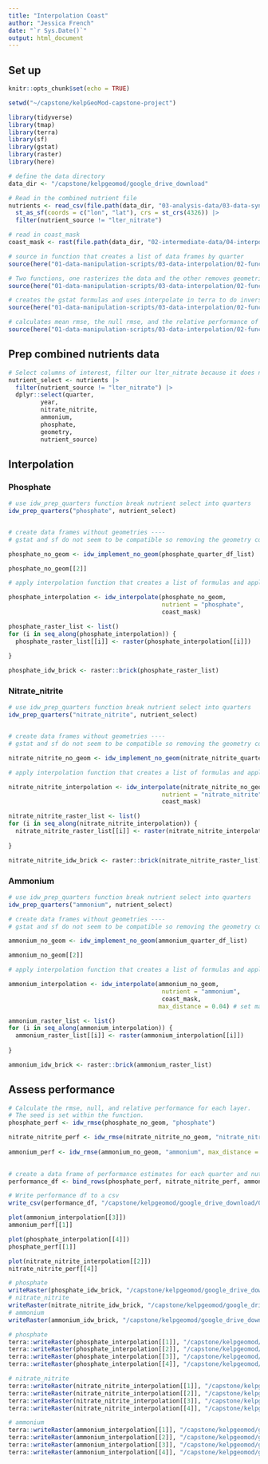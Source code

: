 ```yaml
---
title: "Interpolation Coast"
author: "Jessica French"
date: "`r Sys.Date()`"
output: html_document
---
```


## Set up

```r
knitr::opts_chunk$set(echo = TRUE)

setwd("~/capstone/kelpGeoMod-capstone-project")
```

```r
library(tidyverse)
library(tmap)
library(terra)
library(sf)
library(gstat)
library(raster)
library(here)
```

```r
# define the data directory
data_dir <- "/capstone/kelpgeomod/google_drive_download"
```

```r
# Read in the combined nutrient file
nutrients <- read_csv(file.path(data_dir, "03-analysis-data/03-data-synthesization-analysis/observed-nutrients-synthesized.csv"))|> 
  st_as_sf(coords = c("lon", "lat"), crs = st_crs(4326)) |> 
  filter(nutrient_source != "lter_nitrate")

# read in coast_mask
coast_mask <- rast(file.path(data_dir, "02-intermediate-data/04-interpolation-shapes-intermediate/coast-sbchannel.tif"))

```

```r
# source in function that creates a list of data frames by quarter
source(here("01-data-manipulation-scripts/03-data-interpolation/02-functions/02-prep.R"))

# Two functions, one rasterizes the data and the other removes geometries
source(here("01-data-manipulation-scripts/03-data-interpolation/02-functions/03-implement.R"))

# creates the gstat formulas and uses interpolate in terra to do inverse distance weighting. 
source(here("01-data-manipulation-scripts/03-data-interpolation/02-functions/04-interpolate.R"))

# calculates mean rmse, the null rmse, and the relative performance of each quarter
source(here("01-data-manipulation-scripts/03-data-interpolation/02-functions/05-rmse.R"))
```

## Prep combined nutrients data

```r
# Select columns of interest, filter our lter_nitrate because it does not have any of the variables we are interpolating at this stage. 
nutrient_select <- nutrients |> 
  filter(nutrient_source != "lter_nitrate") |> 
  dplyr::select(quarter, 
         year, 
         nitrate_nitrite, 
         ammonium, 
         phosphate, 
         geometry, 
         nutrient_source) 

```


## Interpolation

### Phosphate

```r
# use idw_prep_quarters function break nutrient select into quarters
idw_prep_quarters("phosphate", nutrient_select)


# create data frames without geometries ----
# gstat and sf do not seem to be compatible so removing the geometry column was necessary. x and y columns are created in the prep function. 

phosphate_no_geom <- idw_implement_no_geom(phosphate_quarter_df_list)

phosphate_no_geom[[2]]

```

```r
# apply interpolation function that creates a list of formulas and applies the interpolation terra function. 

phosphate_interpolation <- idw_interpolate(phosphate_no_geom, 
                                           nutrient = "phosphate",
                                           coast_mask)

phosphate_raster_list <- list()
for (i in seq_along(phosphate_interpolation)) {
  phosphate_raster_list[[i]] <- raster(phosphate_interpolation[[i]])
  
}

phosphate_idw_brick <- raster::brick(phosphate_raster_list)

```

### Nitrate_nitrite

```r
# use idw_prep_quarters function break nutrient select into quarters
idw_prep_quarters("nitrate_nitrite", nutrient_select)


# create data frames without geometries ----
# gstat and sf do not seem to be compatible so removing the geometry column was necessary. x and y columns are created in the prep function. 

nitrate_nitrite_no_geom <- idw_implement_no_geom(nitrate_nitrite_quarter_df_list)

```

```r
# apply interpolation function that creates a list of formulas and applies the interpolation terra function. 

nitrate_nitrite_interpolation <- idw_interpolate(nitrate_nitrite_no_geom, 
                                           nutrient = "nitrate_nitrite",
                                           coast_mask)

nitrate_nitrite_raster_list <- list()
for (i in seq_along(nitrate_nitrite_interpolation)) {
  nitrate_nitrite_raster_list[[i]] <- raster(nitrate_nitrite_interpolation[[i]])
  
}

nitrate_nitrite_idw_brick <- raster::brick(nitrate_nitrite_raster_list)

```


### Ammonium

```r
# use idw_prep_quarters function break nutrient select into quarters
idw_prep_quarters("ammonium", nutrient_select)

# create data frames without geometries ----
# gstat and sf do not seem to be compatible so removing the geometry column was necessary. x and y columns are created in the prep function. 

ammonium_no_geom <- idw_implement_no_geom(ammonium_quarter_df_list)

ammonium_no_geom[[2]]

```

```r
# apply interpolation function that creates a list of formulas and applies the interpolation terra function. 

ammonium_interpolation <- idw_interpolate(ammonium_no_geom, 
                                           nutrient = "ammonium",
                                           coast_mask, 
                                          max_distance = 0.04) # set max distance to approx 5km, natalie said ammonium is more spatially variable set this to half the distance of the other nutrients for now so that it is more realistic going into maxent. 

ammonium_raster_list <- list()
for (i in seq_along(ammonium_interpolation)) {
  ammonium_raster_list[[i]] <- raster(ammonium_interpolation[[i]])
  
}

ammonium_idw_brick <- raster::brick(ammonium_raster_list)
```

## Assess performance

```r
# Calculate the rmse, null, and relative performance for each layer. 
# The seed is set within the function. 
phosphate_perf <- idw_rmse(phosphate_no_geom, "phosphate")

nitrate_nitrite_perf <- idw_rmse(nitrate_nitrite_no_geom, "nitrate_nitrite")
  
ammonium_perf <- idw_rmse(ammonium_no_geom, "ammonium", max_distance = 0.04)
  
```


```r
# create a data frame of performance estimates for each quarter and nutrient
performance_df <- bind_rows(phosphate_perf, nitrate_nitrite_perf, ammonium_perf)

# Write performance df to a csv
write_csv(performance_df, "/capstone/kelpgeomod/google_drive_download/03-analysis-data/02-nutrient-interpolation-analysis/idw-performance.csv")

```

```r
plot(ammonium_interpolation[[3]])
ammonium_perf[[1]]

plot(phosphate_interpolation[[4]])
phosphate_perf[[1]]

plot(nitrate_nitrite_interpolation[[2]])
nitrate_nitrite_perf[[4]]
```


```r
# phosphate
writeRaster(phosphate_idw_brick, "/capstone/kelpgeomod/google_drive_download/03-analysis-data/02-nutrient-interpolation-analysis/phosphate/phosphate-quarter-brick.tif", format = "GTiff", overwrite = TRUE)
# nitrate_nitrite
writeRaster(nitrate_nitrite_idw_brick, "/capstone/kelpgeomod/google_drive_download/03-analysis-data/02-nutrient-interpolation-analysis/nitrate-nitrite/nitrate-nitrite-quarter-brick.tif", format = "GTiff", overwrite = TRUE)
# ammonium
writeRaster(ammonium_idw_brick, "/capstone/kelpgeomod/google_drive_download/03-analysis-data/02-nutrient-interpolation-analysis/ammonium/ammonium-quarter-brick.tif", format = "GTiff", overwrite = TRUE)
```


```r
# phosphate
terra::writeRaster(phosphate_interpolation[[1]], "/capstone/kelpgeomod/google_drive_download/03-analysis-data/02-nutrient-interpolation-analysis/phosphate/phosphate-quarter-1.tif", overwrite = TRUE)
terra::writeRaster(phosphate_interpolation[[2]], "/capstone/kelpgeomod/google_drive_download/03-analysis-data/02-nutrient-interpolation-analysis/phosphate/phosphate-quarter-2.tif", overwrite = TRUE)
terra::writeRaster(phosphate_interpolation[[3]], "/capstone/kelpgeomod/google_drive_download/03-analysis-data/02-nutrient-interpolation-analysis/phosphate/phosphate-quarter-3.tif", overwrite = TRUE)
terra::writeRaster(phosphate_interpolation[[4]], "/capstone/kelpgeomod/google_drive_download/03-analysis-data/02-nutrient-interpolation-analysis/phosphate/phosphate-quarter-4.tif", overwrite = TRUE)

# nitrate_nitrite
terra::writeRaster(nitrate_nitrite_interpolation[[1]], "/capstone/kelpgeomod/google_drive_download/03-analysis-data/02-nutrient-interpolation-analysis/nitrate-nitrite/nitrate-nitrite-quarter-1.tif", overwrite = TRUE)
terra::writeRaster(nitrate_nitrite_interpolation[[2]], "/capstone/kelpgeomod/google_drive_download/03-analysis-data/02-nutrient-interpolation-analysis/nitrate-nitrite/nitrate-nitrite-quarter-2.tif", overwrite = TRUE)
terra::writeRaster(nitrate_nitrite_interpolation[[3]], "/capstone/kelpgeomod/google_drive_download/03-analysis-data/02-nutrient-interpolation-analysis/nitrate-nitrite/nitrate-nitrite-quarter-3.tif", overwrite = TRUE)
terra::writeRaster(nitrate_nitrite_interpolation[[4]], "/capstone/kelpgeomod/google_drive_download/03-analysis-data/02-nutrient-interpolation-analysis/nitrate-nitrite/nitrate-nitrite-quarter-4.tif", overwrite = TRUE)

# ammonium
terra::writeRaster(ammonium_interpolation[[1]], "/capstone/kelpgeomod/google_drive_download/03-analysis-data/02-nutrient-interpolation-analysis/ammonium/ammonium-quarter-1.tif", overwrite = TRUE)
terra::writeRaster(ammonium_interpolation[[2]], "/capstone/kelpgeomod/google_drive_download/03-analysis-data/02-nutrient-interpolation-analysis/ammonium/ammonium-quarter-2.tif", overwrite = TRUE)
terra::writeRaster(ammonium_interpolation[[3]], "/capstone/kelpgeomod/google_drive_download/03-analysis-data/02-nutrient-interpolation-analysis/ammonium/ammonium-quarter-3.tif", overwrite = TRUE)
terra::writeRaster(ammonium_interpolation[[4]], "/capstone/kelpgeomod/google_drive_download/03-analysis-data/02-nutrient-interpolation-analysis/ammonium/ammonium-quarter-4.tif", overwrite = TRUE)
```



